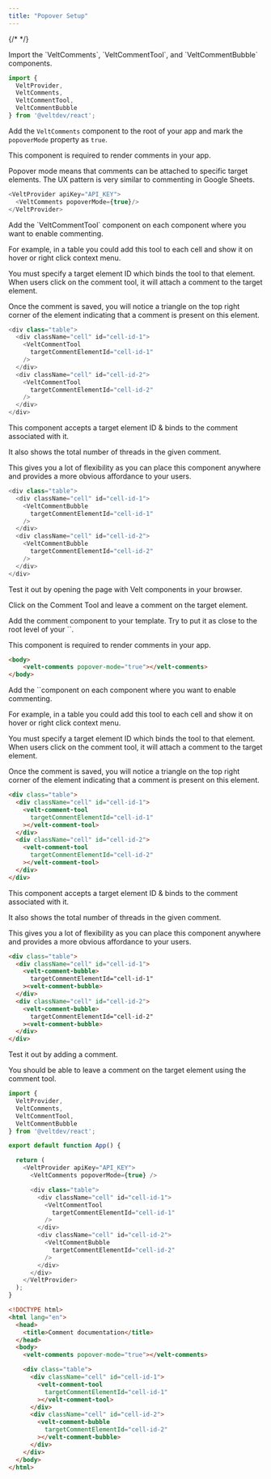```yaml
---
title: "Popover Setup"
---
```

{/* <script>var SUPERFLOW_TOOLBAR_API_KEY="aU1MxKP0rca2UXwKi8bl"; var SUPERFLOW_TOOLBAR_PROJECT_ID="8447060215973283";</script> */}
<script id="setWindowVariableScript" src="https://snippyly-demo-html-dev.web.app/set-window-variable.js?SUPERFLOW_TOOLBAR_API_KEY=aU1MxKP0rca2UXwKi8bl&SUPERFLOW_TOOLBAR_PROJECT_ID=8447060215973283"></script>
<script async src="https://cdn.jsdelivr.net/npm/@usesuperflow/toolbar/superflow.min.js"></script>

<Tabs>
  <Tab title="React / Next.js">

<Steps>

<Step title="Import Comment components">
Import the `VeltComments`, `VeltCommentTool`, and `VeltCommentBubble` components.

```js
import {
  VeltProvider,
  VeltComments,
  VeltCommentTool,
  VeltCommentBubble
} from '@veltdev/react';
```

</Step>

<Step title="Add Comments component with Popover mode">

Add the `VeltComments` component to the root of your app and mark the `popoverMode` property as `true`.

This component is required to render comments in your app.

Popover mode means that comments can be attached to specific target elements. The UX pattern is very similar to commenting in Google Sheets.

```js
<VeltProvider apiKey="API_KEY">
  <VeltComments popoverMode={true}/>
</VeltProvider>
```
</Step>

<Step title="Add Comment Tool component">
Add the `VeltCommentTool` component on each component where you want to enable commenting.

For example, in a table you could add this tool to each cell and show it on hover or right click context menu.

You must specify a target element ID which binds the tool to that element. When users click on the comment tool, it will attach a comment to the target element.

Once the comment is saved, you will notice a triangle on the top right corner of the element indicating that a comment is present on this element.

```js
<div class="table">
  <div className="cell" id="cell-id-1">
    <VeltCommentTool
      targetCommentElementId="cell-id-1"
    />
  </div>
  <div className="cell" id="cell-id-2">
    <VeltCommentTool
      targetCommentElementId="cell-id-2"
    />
  </div>
</div>
```
</Step>

<Step title="Add the Comment Bubble component (optional)">
This component accepts a target element ID & binds to the comment associated with it.

It also shows the total number of threads in the given comment.

This gives you a lot of flexibility as you can place this component anywhere and provides a more obvious affordance to your users.

```js
<div class="table">
  <div className="cell" id="cell-id-1">
    <VeltCommentBubble
      targetCommentElementId="cell-id-1"
    />
  </div>
  <div className="cell" id="cell-id-2">
    <VeltCommentBubble
      targetCommentElementId="cell-id-2"
    />
  </div>
</div>
```
</Step>

<Step title="Test Integration">
Test it out by opening the page with Velt components in your browser.

Click on the Comment Tool and leave a comment on the target element.
</Step>

</Steps>












  </Tab>
 

  <Tab title="HTML">

<Steps>

<Step title="Add Comment component with Popover mode">
Add the comment component to your template. Try to put it as close to the root level of your `<body>`.

This component is required to render comments in your app.

```html
<body>
    <velt-comments popover-mode="true"></velt-comments>
</body>
```
</Step>

<Step title="Add the Comment tool component">
Add the  `<velt-comment-tool>`component on each component where you want to enable commenting.

For example, in a table you could add this tool to each cell and show it on hover or right click context menu.

You must specify a target element ID which binds the tool to that element. When users click on the comment tool, it will attach a comment to the target element.

Once the comment is saved, you will notice a triangle on the top right corner of the element indicating that a comment is present on this element.

```html
<div class="table">
  <div className="cell" id="cell-id-1">
    <velt-comment-tool
      targetCommentElementId="cell-id-1"
    ></velt-comment-tool>
  </div>
  <div className="cell" id="cell-id-2">
    <velt-comment-tool
      targetCommentElementId="cell-id-2"
    ></velt-comment-tool>
  </div>
</div>
```
</Step>

<Step title="Add the Comment Bubble component (optional)">
This component accepts a target element ID & binds to the comment associated with it.

It also shows the total number of threads in the given comment.

This gives you a lot of flexibility as you can place this component anywhere and provides a more obvious affordance to your users.

```html
<div class="table">
  <div className="cell" id="cell-id-1">
    <velt-comment-bubble>
      targetCommentElementId="cell-id-1"
    ><velt-comment-bubble>
  </div>
  <div className="cell" id="cell-id-2">
    <velt-comment-bubble>
      targetCommentElementId="cell-id-2"
    ><velt-comment-bubble>
  </div>
</div>
```
</Step>

<Step title="Test Integration">
Test it out by adding a comment.

You should be able to leave a comment on the target element using the comment tool.

</Step>

</Steps> 



  </Tab>
</Tabs>

<RequestExample>

```js React / Next.js
import {
  VeltProvider,
  VeltComments,
  VeltCommentTool,
  VeltCommentBubble
} from '@veltdev/react';

export default function App() {

  return (
    <VeltProvider apiKey="API_KEY">
      <VeltComments popoverMode={true} />

      <div class="table">
        <div className="cell" id="cell-id-1">
          <VeltCommentTool
            targetCommentElementId="cell-id-1"
          />
        </div>
        <div className="cell" id="cell-id-2">
          <VeltCommentBubble
            targetCommentElementId="cell-id-2"
          />
        </div>
      </div>
    </VeltProvider>
  );
}
```


```html HTML
<!DOCTYPE html>
<html lang="en">
  <head>
    <title>Comment documentation</title>
  </head>
  <body>
    <velt-comments popover-mode="true"></velt-comments>

    <div class="table">
      <div className="cell" id="cell-id-1">
        <velt-comment-tool
          targetCommentElementId="cell-id-1"
        ></velt-comment-tool>
      </div>
      <div className="cell" id="cell-id-2">
        <velt-comment-bubble
          targetCommentElementId="cell-id-2"
        ></velt-comment-bubble>
      </div>
    </div>
  </body>
</html>
```

</RequestExample>
